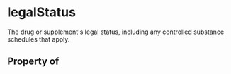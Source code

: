 # legalStatus

The drug or supplement's legal status, including any controlled substance schedules that apply.

## Property of




